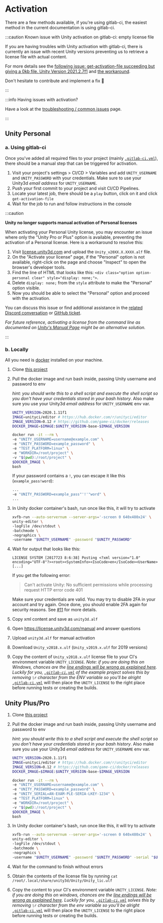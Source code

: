 # Activation

There are a few methods available, if you're using gitlab-ci, the easiest method in the current
documentation is using gitlab-ci.

:::caution Known issue with Unity activation on gitlab-ci: empty license file

If you are having troubles with Unity activation with gitlab-ci, there is currently an issue with
recent Unity versions preventing us to retrieve a license file with actual content.

For more details see the
[following issue: get-activation-file succeeding but giving a 0kb file. Unity Version 2021.2.7f1](https://gitlab.com/game-ci/unity3d-gitlab-ci-example/-/issues/171)
and
[the workaround](https://gitlab.com/game-ci/unity3d-gitlab-ci-example/-/issues/171#note_974622879).

Don't hesitate to contribute and implement a fix 💝

:::

:::info Having issues with activation?

Have a look at the [troubleshooting / common issues][common-issues] page.

:::

## Unity Personal

### a. Using gitlab-ci

Once you've added all required files to your project (mainly
[`.gitlab-ci.yml`](https://gitlab.com/game-ci/unity3d-gitlab-ci-example/-/blob/main/.gitlab-ci.yml)),
there should be a manual step that can be triggered for activation.

1. Visit your project's settings > CI/CD > Variables and add `UNITY_USERNAME` and `UNITY_PASSWORD`
   with your credentials. Make sure to use your Unity3d _email address_ for `UNITY_USERNAME`.
1. Push your first commit to your project and visit CI/CD Pipelines.
1. Locate your latest job, there should be a `play` button, click on it and click
   `get-activation-file`
1. Wait for the job to run and follow instructions in the console

:::caution

**Unity no longer supports manual activation of Personal licenses**

When activating your Personal Unity license, you may encounter an issue where only the "Unity Pro or
Plus" option is available, preventing the activation of a Personal license. Here is a workaround to
resolve this:

1. Visit [license.unity3d.com](https://license.unity3d.com/manual) and upload the
   `Unity_v20XX.X.XXXX.alf` file.
2. On the "Activate your license" page, if the "Personal" option is not available, right-click on
   the page and choose "Inspect" to open the browser's developer tools.
3. Find the line of HTML that looks like this:
   `<div class="option option-personal clear" style="display: none;">`.
4. Delete `display: none;` from the `style` attribute to make the "Personal" option visible.
5. Now you should be able to select the "Personal" option and proceed with the activation.

You can discuss this issue or find additional assistance in the
[related Discord conversation](https://discord.com/channels/710946343828455455/1138586951604248666)
or [GitHub ticket](https://github.com/game-ci/documentation/issues/408).

_For future reference, activating a license from the command line as documented on
[Unity's Manual Page](https://docs.unity3d.com/Manual/ManagingYourUnityLicense.html) might be an
alternative solution._

:::

### b. Locally

All you need is [docker](https://www.docker.com/) installed on your machine.

1. Clone [this project](https://gitlab.com/game-ci/unity3d-gitlab-ci-example)
2. Pull the docker image and run bash inside, passing Unity username and password to env

   _hint: you should write this to a shell script and execute the shell script so you don't have
   your credentials stored in your bash history_. Also make sure you use your Unity3d _email
   address_ for `UNITY_USERNAME` env var.

   ```bash
   UNITY_VERSION=2020.1.11f1
   IMAGE=unityci/editor # https://hub.docker.com/r/unityci/editor
   IMAGE_VERSION=0.12 # https://github.com/game-ci/docker/releases
   DOCKER_IMAGE=$IMAGE:$UNITY_VERSION-base-$IMAGE_VERSION

   docker run -it --rm \
   -e "UNITY_USERNAME=username@example.com" \
   -e "UNITY_PASSWORD=example_password" \
   -e "TEST_PLATFORM=linux" \
   -e "WORKDIR=/root/project" \
   -v "$(pwd):/root/project" \
   $DOCKER_IMAGE \
   bash
   ```

   If your password contains a `!`, you can escape it like this (`example_pass!word`):

   ```bash
   ...
   -e "UNITY_PASSWORD=example_pass"'!'"word" \
   ...
   ```

3. In Unity docker container's bash, run once like this, it will try to activate

   ```bash
   xvfb-run --auto-servernum --server-args='-screen 0 640x480x24' \
   unity-editor \
   -logFile /dev/stdout \
   -batchmode \
   -nographics \
   -username "$UNITY_USERNAME" -password "$UNITY_PASSWORD"
   ```

4. Wait for output that looks like this:

   ```
   LICENSE SYSTEM [2017723 8:6:38] Posting <?xml version="1.0" encoding="UTF-8"?><root><SystemInfo><IsoCode>en</IsoCode><UserName>[...]
   ```

   If you get the following error:

   > Can't activate Unity: No sufficient permissions while processing request HTTP error code 401

   Make sure your credentials are valid. You may try to disable 2FA in your account and try again.
   Once done, you should enable 2FA again for security reasons. See
   [#11](https://gitlab.com/game-ci/unity3d-gitlab-ci-example/issues/11) for more details.

5. Copy xml content and save as `unity3d.alf`
6. Open https://license.unity3d.com/manual and answer questions
7. Upload `unity3d.alf` for manual activation
8. Download `Unity_v2018.x.ulf` (`Unity_v2019.x.ulf` for 2019 versions)
9. Copy the content of `Unity_v2018.x.ulf` license file to your CI's environment variable
   `UNITY_LICENSE`. _Note: if you are doing this on Windows, chances are the
   [line endings will be wrong as explained here](https://gitlab.com/game-ci/unity3d-gitlab-ci-example/issues/5#note_95831816).
   Luckily for you,
   [`.gitlab-ci.yml`](https://github.com/game-ci/unity3d-ci-example/blob/main/.gitlab-ci.yml) of the
   example project solves this by removing `\r` character from the ENV variable so you'll be
   alright_
   [`.gitlab-ci.yml`](https://gitlab.com/game-ci/unity3d-gitlab-ci-example/-/blob/main/.gitlab-ci.yml)
   will then place the `UNITY_LICENSE` to the right place before running tests or creating the
   builds.

## Unity Plus/Pro

1. Clone [this project](https://gitlab.com/game-ci/unity3d-gitlab-ci-example)
2. Pull the docker image and run bash inside, passing Unity username and password to env

   _hint: you should write this to a shell script and execute the shell script so you don't have
   your credentials stored in your bash history_. Also make sure you use your Unity3d _email
   address_ for `UNITY_USERNAME` env var.

   ```bash
   UNITY_VERSION=2020.1.11f1
   IMAGE=unityci/editor # https://hub.docker.com/r/unityci/editor
   IMAGE_VERSION=0.12 # https://github.com/game-ci/docker/releases
   DOCKER_IMAGE=$IMAGE:$UNITY_VERSION-base-$IMAGE_VERSION

   docker run -it --rm \
   -e "UNITY_USERNAME=username@example.com" \
   -e "UNITY_PASSWORD=example_password" \
   -e "UNITY_SERIAL=AN-EXAM-PLE-SERIA-LKEY-1234" \
   -e "TEST_PLATFORM=linux" \
   -e "WORKDIR=/root/project" \
   -v "$(pwd):/root/project" \
   $DOCKER_IMAGE \
   bash
   ```

3. In Unity docker container's bash, run once like this, it will try to activate

   ```bash
   xvfb-run --auto-servernum --server-args='-screen 0 640x480x24' \
   unity-editor \
   -logFile /dev/stdout \
   -batchmode \
   -nographics \
   -username "$UNITY_USERNAME" -password "$UNITY_PASSWORD" -serial "$UNITY_SERIAL"
   ```

4. Wait for the command to finish without errors
5. Obtain the contents of the license file by running
   `cat /root/.local/share/unity3d/Unity/Unity_lic.ulf`
6. Copy the content to your CI's environment variable `UNITY_LICENSE`. _Note: if you are doing this
   on windows, chances are the
   [line endings will be wrong as explained here](https://gitlab.com/game-ci/unity3d-gitlab-ci-example/issues/5#note_95831816).
   Luckily for you,
   [`.gitlab-ci.yml`](https://gitlab.com/game-ci/unity3d-gitlab-ci-example/-/blob/main/.gitlab-ci.yml)
   solves this by removing `\r` character from the env variable so you'll be alright_
   [`.gitlab-ci.yml`](https://gitlab.com/game-ci/unity3d-gitlab-ci-example/-/blob/main/.gitlab-ci.yml)
   will then place the `UNITY_LICENSE` to the right place before running tests or creating the
   builds.

[common-issues]: /docs/troubleshooting/common-issues
